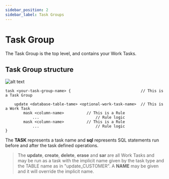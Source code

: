 ```yaml
---
sidebar_position: 2
sidebar_label: Task Groups
---
```


# Task Group

The Task Group is the top level, and contains your Work Tasks.

## Task Group structure

![alt text](/img/docs/ano-syntax/task.png 'Task')

```ano
task <your-task-group-name> {                               // This is a Task Group

    update <database-table-tame> <optional-work-task-name>  // This is a Work Task
        mask <column-name>          // This is a Rule
            ...                         // Rule logic
        mask <column-name>          // This is a Rule
            ...                         // Rule logic
}
```

The **TASK** represents a task name and **sql** represents SQL statements run before and after the task defined operations.

> The **update**, **create**, **delete**, **erase** and **sar** are all Work Tasks and may be run as a task with the implicit name given by the task type and the TABLE name as in "update_CUSTOMER". A **NAME** may be given and it will override the implicit name.
